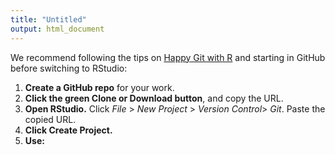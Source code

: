 ```yaml
---
title: "Untitled"
output: html_document
---
```


We recommend following the tips on [Happy Git with R](https://happygitwithr.com/new-github-first.html) and starting in GitHub before switching to RStudio:

1. **Create a GitHub repo** for your work.
2. **Click the green Clone or Download button**, and copy the URL.
3. **Open RStudio.** Click *File* > *New Project* > *Version Control*> *Git*. Paste the copied URL.
4. **Click Create Project.**
5. **Use:**
